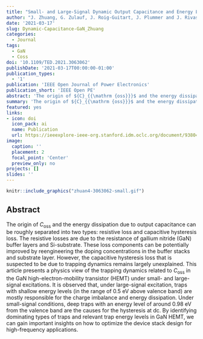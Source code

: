 ```yaml
---
title: "Small- and Large-Signal Dynamic Output Capacitance and Energy Loss in GaN-on-Si Power HEMTs"
author: "J. Zhuang, G. Zulauf, J. Roig-Guitart, J. Plummer and J. Rivas"
date: '2021-03-17'
slug: Dynamic-Capacitance-GaN_Zhuang
categories:
  - Journal
tags:
  - GaN
  - Coss
doi: '10.1109/TED.2021.3063062'
publishDate: '2021-03-17T00:00:00-01:00'
publication_types:
  - '1'
publication: 'IEEE Open Journal of Power Electronics'
publication_short: 'IEEE Open PE'
abstract: 'The origin of ${C}_{{\mathrm {oss}}}$ and the energy dissipation due to output capacitance can be roughly separated into two types: resistive loss and capacitive hysteresis loss. The resistive losses are due to the resistance of gallium nitride (GaN) buffer layers and Si-substrate. These loss components can be potentially improved by reengineering the doping concentrations in the buffer stacks and substrate layer. However, the capacitive hysteresis loss that is suspected to be due to trapping dynamics remains largely unexplained. This article presents a physics view of the trapping dynamics related to ${C}_{{\mathrm {oss}}}$ in the GaN high-electron-mobility transistor (HEMT) under small- and large-signal excitations. It is observed that, under large-signal excitation, traps with shallow energy levels (in the range of 0.5 eV above valence band) are mostly responsible for the charge imbalance and energy dissipation. Under small-signal conditions, deep traps with an energy level of around 0.98 eV from the valence band are the causes for the hysteresis at dc. By identifying dominating types of traps and relevant trap energy levels in GaN HEMT, we can gain important insights on how to optimize the device stack design for high-frequency applications.'
summary: 'The origin of ${C}_{{\mathrm {oss}}}$ and the energy dissipation due to output capacitance can be roughly separated into two types: resistive loss and capacitive hysteresis loss. The resistive losses are due to the resistance of gallium nitride (GaN) buffer layers and Si-substrate.'
featured: yes
links:
- icon: doi
  icon_pack: ai
  name: Publication
  url: https://ieeexplore-ieee-org.stanford.idm.oclc.org/document/9380488
image:
  caption: ''
  placement: 2
  focal_point: 'Center'
  preview_only: no
projects: []
slides: ''
---
```



```r
knitr::include_graphics("zhuan4-3063062-small.gif")
```

## Abstract 

The origin of ${C}_{{\mathrm {oss}}}$ and the energy dissipation due to output capacitance can be roughly separated into two types: resistive loss and capacitive hysteresis loss. The resistive losses are due to the resistance of gallium nitride (GaN) buffer layers and Si-substrate. These loss components can be potentially improved by reengineering the doping concentrations in the buffer stacks and substrate layer. However, the capacitive hysteresis loss that is suspected to be due to trapping dynamics remains largely unexplained. This article presents a physics view of the trapping dynamics related to ${C}_{{\mathrm {oss}}}$ in the GaN high-electron-mobility transistor (HEMT) under small- and large-signal excitations. It is observed that, under large-signal excitation, traps with shallow energy levels (in the range of 0.5 eV above valence band) are mostly responsible for the charge imbalance and energy dissipation. Under small-signal conditions, deep traps with an energy level of around 0.98 eV from the valence band are the causes for the hysteresis at dc. By identifying dominating types of traps and relevant trap energy levels in GaN HEMT, we can gain important insights on how to optimize the device stack design for high-frequency applications.